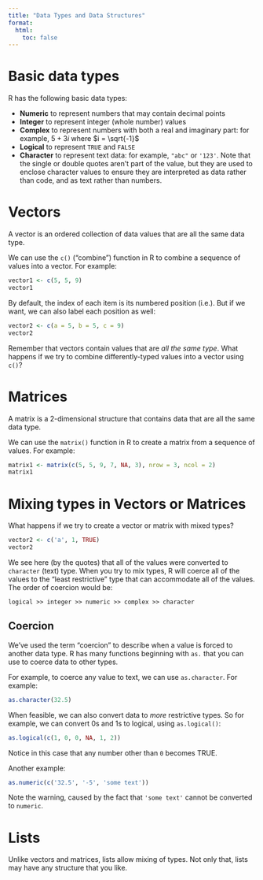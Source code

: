 ```yaml
---
title: "Data Types and Data Structures"
format:
  html:
    toc: false
---
```


# Basic data types

R has the following basic data types:

-   **Numeric** to represent numbers that may contain decimal points
-   **Integer** to represent integer (whole number) values
-   **Complex** to represent numbers with both a real and imaginary part: for example, $5 + 3i$ where $i = \sqrt{-1}$
-   **Logical** to represent `TRUE` and `FALSE` 
-   **Character** to represent text data: for example, `"abc"` or `'123'`.  Note that the single or double quotes aren't part of the value, but they are used to enclose character values to ensure they are interpreted as data rather than code, and as text rather than numbers.

# Vectors

A vector is an ordered collection of data values that are all the same data type.

We can use the `c()` ("combine") function in R to combine a sequence of values into a vector. For example:

```r
vector1 <- c(5, 5, 9)
vector1
```

By default, the index of each item is its numbered position (i.e.). But if we want, we can also label each position as well:

```r
vector2 <- c(a = 5, b = 5, c = 9)
vector2
```

Remember that vectors contain values that are *all the same type*. What happens if we try to combine differently-typed values into a vector using `c()`?

# Matrices

A matrix is a 2-dimensional structure that contains data that are all the same data type.

We can use the `matrix()` function in R to create a matrix from a sequence of values. For example:

```r
matrix1 <- matrix(c(5, 5, 9, 7, NA, 3), nrow = 3, ncol = 2)
matrix1
```

# Mixing types in Vectors or Matrices

What happens if we try to create a vector or matrix with mixed types?

```r
vector2 <- c('a', 1, TRUE)
vector2
```

We see here (by the quotes) that all of the values were converted to `character` (text) type.  When you try to mix types, R will coerce all of the values to the "least restrictive" type that can accommodate all of the values.  The order of coercion would be:

`logical >> integer >> numeric >> complex >> character`

## Coercion

We've used the term "coercion" to describe when a value is forced to another data type.  R has many functions beginning with `as.` that you can use to coerce data to other types.

For example, to coerce any value to text, we can use `as.character`.  For example:

```r
as.character(32.5)
```

When feasible, we can also convert data to *more* restrictive types.  So for example, we can convert 0s and 1s to logical, using `as.logical()`:

```r
as.logical(c(1, 0, 0, NA, 1, 2))
```

Notice in this case that any number other than `0` becomes TRUE.

Another example:

```r
as.numeric(c('32.5', '-5', 'some text'))
```

Note the warning, caused by the fact that `'some text'` cannot be converted to `numeric`.

# Lists

Unlike vectors and matrices, lists allow mixing of types.  Not only that, lists may have any structure that you like.
